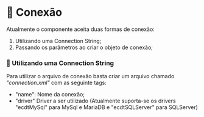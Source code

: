 # 🔌 Conexão

Atualmente o componente aceita duas formas de conexão:

1. Utilizando uma Connection String;
2. Passando os parâmetros ao criar o objeto de conexão;

### 📝 Utilizando uma Connection String

Para utilizar o arquivo de conexão basta criar um arquivo chamado *"connection.xml"* com as seguinte tags:
- "name": Nome da conexão;
- "driver" Driver a ser utilizado (Atualmente suporta-se os drivers "ecdtMySql" para MySql e MariaDB e "ecdtSQLServer" para SQLServer)